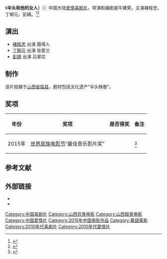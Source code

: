 {{电影信息框
| 片名     = 《伞头和他的女人》
| 电影原名 = ''{{lang|en|The Lead Singer and Dancer and His Woman}}''
| 图像     = The Lead Singer and Dancer and His Woman poster.jpg
| 图像说明 = 海报
| 导演     = [[牛建荣|牛建荣]]
| 监制     = 
| 制片     = 杜旭华
| 编剧     = 牛建荣
| 原著     = 
| 主演     = 褚栓忠<br>丁柳元<br>彭婧
| 配乐     = 何国锋
| 摄影     = 格日图
| 剪辑     = 何薇
| 制片商   = 吕梁黄河民间艺术有限公司
| 发行商   = 
| 上映日期 = {{Film date|2015|1|9|中国大陆}}<ref>{{cite news |author= |url=http://ent.qq.com/a/20150109/024772.htm#p=2 |title=《伞头和他的女人》1月9日首映 陪伴才是真爱 |newspaper=腾讯网 |date=2015-01-09 |accessdate=2015-05-10 |archive-date=2019-12-06 |archive-url=https://web.archive.org/web/20191206102607/https://ent.qq.com/a/20150109/024772.htm#p=2 |dead-url=no }}</ref>
| 片长     = 90分钟
| 产地     = {{CHNML}}
| 语言     = 普通话
| 预算     = 
| 票房     = 
| 前集     = 
| 续集     = 
}}
《'''伞头和他的女人'''》（{{lang-en|''The Lead Singer and Dancer and His Woman''}}）中国大陆[[爱情片|爱情]][[喜剧片|喜剧片]]，导演和编剧是牛建荣，主演褚栓忠、丁柳元、彭婧。<ref>{{cite news |author= |url=http://news.xinhuanet.com/ent/2015-01/04/c_127356709.htm |title=《伞头和他的女人》上演大荧幕山西乡村爱情 |newspaper=新华网 |date=2015-01-04 |accessdate=2015-05-10 |archive-date=2015-05-18 |archive-url=https://web.archive.org/web/20150518122703/http://news.xinhuanet.com/ent/2015-01/04/c_127356709.htm |dead-url=no }}</ref><ref>{{cite news |author= |url=http://news.163.com/15/0508/05/AP2PEOEH00014AED.html |title=《伞头和他的女人》获最佳音乐影片奖 |newspaper=网易 |date=2015-05-08 |access-date=2015-05-10 |archive-url=https://web.archive.org/web/20150518092308/http://news.163.com/15/0508/05/AP2PEOEH00014AED.html |archive-date=2015-05-18 |dead-url=yes }}</ref>

== 演出 ==
*[[褚栓忠|褚栓忠]] 出演 聂得人
*[[丁柳元|丁柳元]] 出演 张爱兰
*[[彭婧|彭婧]] 出演 吕翠花

==制作==
该片拍摄于[[山西省|山西省]][[临县|临县]]，题材包括文化遗产“伞头秧歌”。

==奖项==
{| class="wikitable"
|-
! 年份 !! 奖项 !! 是否得奖 !! 备注
|-
| 2015年 || [[世界民族电影节|世界民族电影节]]“最佳音乐影片奖” || {{won}} ||  <ref>{{cite news|author=|url=http://news.163.com/15/0507/12/AP0U86L500014Q4P.html|title=在2015年世界民族电影节上 临县本土电影《伞头和他的女人》获奖|newspaper=网易|date=2015-05-07|accessdate=2015-05-10|archive-date=2019-09-13|archive-url=https://web.archive.org/web/20190913075046/http://news.163.com/15/0507/12/AP0U86L500014Q4P.html|dead-url=no}}</ref>
|}

==参考文献==
{{reflist}}

== 外部链接==
* {{douban}}
* {{Mtime|219869}}

{{DEFAULTSORT:S伞}}
[[Category:中国喜剧片|Category:中国喜剧片]]
[[Category:山西背景电影|Category:山西背景电影]]
[[Category:山西取景电影|Category:山西取景电影]]
[[Category:中国爱情片|Category:中国爱情片]]
[[Category:2015年中国电影作品|Category:2015年中国电影作品]]
[[Category:華語電影|Category:華語電影]]
[[Category:2010年代喜劇片|Category:2010年代喜劇片]]
[[Category:2010年代愛情片|Category:2010年代愛情片]]